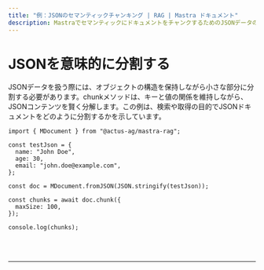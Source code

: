 ```yaml
---
title: "例：JSONのセマンティックチャンキング | RAG | Mastra ドキュメント"
description: MastraでセマンティックにドキュメントをチャンクするためのJSONデータのチャンキング。
---
```



# JSONを意味的に分割する

JSONデータを扱う際には、オブジェクトの構造を保持しながら小さな部分に分割する必要があります。chunkメソッドは、キーと値の関係を維持しながら、JSONコンテンツを賢く分解します。この例は、検索や取得の目的でJSONドキュメントをどのように分割するかを示しています。

```tsx copy
import { MDocument } from "@actus-ag/mastra-rag";

const testJson = {
  name: "John Doe",
  age: 30,
  email: "john.doe@example.com",
};

const doc = MDocument.fromJSON(JSON.stringify(testJson));

const chunks = await doc.chunk({
  maxSize: 100,
});

console.log(chunks);
```

<br />
<br />
<hr className="dark:border-[#404040] border-gray-300" />
<br />
<br />
<GithubLink
  link={
    "https://github.com/mastra-ai/mastra/blob/main/examples/basics/rag/chunk-json"
  }
/>
